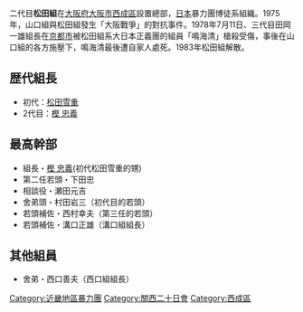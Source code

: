 二代目'''松田組'''在[[大阪府|大阪府]][[大阪市|大阪市]][[西成區|西成區]]設置總部，[[日本|日本]]暴力團博徒系組織。1975年，山口組與松田組發生「大阪戰爭」的對抗事件。1978年7月11日、三代目田岡一雄組長在[[京都市|京都市]]被松田組系大日本正義團的組員「鳴海清」槍殺受傷，事後在山口組的各方施壓下，鳴海清最後遭自家人處死。1983年松田組解散。


==歴代組長==
*初代：[[松田雪重|松田雪重]]
*2代目：[[樫忠義|樫 忠義]]


==最高幹部==
*組長・[[樫忠義|樫 忠義]](初代松田雪重的甥)
*第二任若頭・下田忠
*相談役・瀬田元吉
*舍弟頭・村田岩三（初代目的若頭）
*若頭補佐・西村幸夫（第三任的若頭）
*若頭補佐・溝口正雄（溝口組組長）


==其他組員==
*舍弟・西口善夫（西口組組長）

{{DEFAULTSORT:Matsudagumi}}
[[Category:近畿地區暴力團|Category:近畿地區暴力團]]
[[Category:關西二十日會|Category:關西二十日會]]
[[Category:西成區|Category:西成區]]
